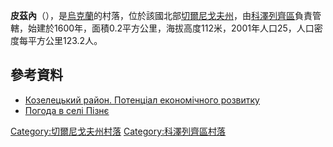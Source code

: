 {{coord|50|50|46|N|31|5|24|E|scale:100000|display=title}}

'''皮茲內'''（{{lang-uk|Пізнє}}），是[[烏克蘭|烏克蘭]]的村落，位於該國北部[[切爾尼戈夫州|切爾尼戈夫州]]，由[[科澤列齊區|科澤列齊區]]負責管轄，始建於1600年，面積0.2平方公里，海拔高度112米，2001年人口25，人口密度每平方公里123.2人。

==參考資料==
* [http://cg.gov.ua/web_docs/1/2014/03/docs/KOZELETS.PDF Козелецький район. Потенціал економічного розвитку] {{Wayback|url=http://cg.gov.ua/web_docs/1/2014/03/docs/KOZELETS.PDF |date=20151222113731 }}
* [http://weather.in.ua/ua/chernigovskaja/20668 Погода в селі Пізнє] {{Wayback|url=http://weather.in.ua/ua/chernigovskaja/20668 |date=20160305093144 }}

[[Category:切爾尼戈夫州村落|Category:切爾尼戈夫州村落]]
[[Category:科澤列齊區村落|Category:科澤列齊區村落]]


{{Chernihiv-geo-stub}}